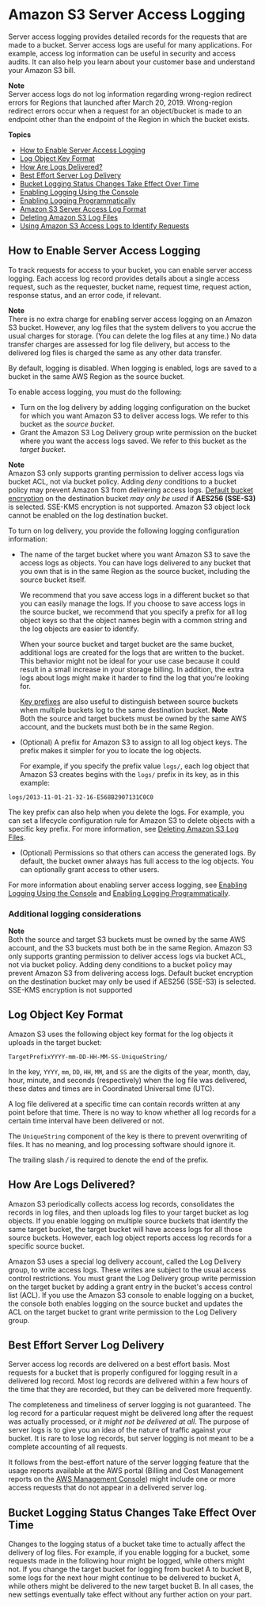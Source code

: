 # Amazon S3 Server Access Logging<a name="ServerLogs"></a>

Server access logging provides detailed records for the requests that are made to a bucket\. Server access logs are useful for many applications\. For example, access log information can be useful in security and access audits\. It can also help you learn about your customer base and understand your Amazon S3 bill\.

**Note**  
Server access logs do not log information regarding wrong\-region redirect errors for Regions that launched after March 20, 2019\. Wrong\-region redirect errors occur when a request for an object/bucket is made to an endpoint other than the endpoint of the Region in which the bucket exists\. 

**Topics**
+ [How to Enable Server Access Logging](#server-access-logging-overview)
+ [Log Object Key Format](#server-log-keyname-format)
+ [How Are Logs Delivered?](#how-logs-delivered)
+ [Best Effort Server Log Delivery](#LogDeliveryBestEffort)
+ [Bucket Logging Status Changes Take Effect Over Time](#BucketLoggingStatusChanges)
+ [Enabling Logging Using the Console](enable-logging-console.md)
+ [Enabling Logging Programmatically](enable-logging-programming.md)
+ [Amazon S3 Server Access Log Format](LogFormat.md)
+ [Deleting Amazon S3 Log Files](deleting-log-files-lifecycle.md)
+ [Using Amazon S3 Access Logs to Identify Requests](using-s3-access-logs-to-identify-requests.md)

## How to Enable Server Access Logging<a name="server-access-logging-overview"></a>

To track requests for access to your bucket, you can enable server access logging\. Each access log record provides details about a single access request, such as the requester, bucket name, request time, request action, response status, and an error code, if relevant\. 

**Note**  
There is no extra charge for enabling server access logging on an Amazon S3 bucket\. However, any log files that the system delivers to you accrue the usual charges for storage\. \(You can delete the log files at any time\.\) No data transfer charges are assessed for log file delivery, but access to the delivered log files is charged the same as any other data transfer\. 

 By default, logging is disabled\. When logging is enabled, logs are saved to a bucket in the same AWS Region as the source bucket\. 

To enable access logging, you must do the following: 
+  Turn on the log delivery by adding logging configuration on the bucket for which you want Amazon S3 to deliver access logs\. We refer to this bucket as the *source bucket*\. 
+  Grant the Amazon S3 Log Delivery group write permission on the bucket where you want the access logs saved\. We refer to this bucket as the *target bucket*\. 

**Note**  
 Amazon S3 only supports granting permission to deliver access logs via bucket ACL, not via bucket policy\.
 Adding *deny* conditions to a bucket policy may prevent Amazon S3 from delivering access logs\.
 [Default bucket encryption](bucket-encryption.html) on the destination bucket *may only be used* if **AES256 \(SSE\-S3\)** is selected\. SSE\-KMS encryption is not supported\. 
Amazon S3 object lock cannot be enabled on the log destination bucket\.

To turn on log delivery, you provide the following logging configuration information:
+ The name of the target bucket where you want Amazon S3 to save the access logs as objects\. You can have logs delivered to any bucket that you own that is in the same Region as the source bucket, including the source bucket itself\. 

  We recommend that you save access logs in a different bucket so that you can easily manage the logs\. If you choose to save access logs in the source bucket, we recommend that you specify a prefix for all log object keys so that the object names begin with a common string and the log objects are easier to identify\. 

  When your source bucket and target bucket are the same bucket, additional logs are created for the logs that are written to the bucket\. This behavior might not be ideal for your use case because it could result in a small increase in your storage billing\. In addition, the extra logs about logs might make it harder to find the log that you're looking for\. 

  [Key prefixes](https://docs.aws.amazon.com/general/latest/gr/glos-chap.html#keyprefix) are also useful to distinguish between source buckets when multiple buckets log to the same destination bucket\.
**Note**  
Both the source and target buckets must be owned by the same AWS account, and the buckets must both be in the same Region\.
+  \(Optional\) A prefix for Amazon S3 to assign to all log object keys\. The prefix makes it simpler for you to locate the log objects\. 

   For example, if you specify the prefix value `logs/`, each log object that Amazon S3 creates begins with the `logs/` prefix in its key, as in this example:

  ```
  logs/2013-11-01-21-32-16-E568B2907131C0C0
  ```

   The key prefix can also help when you delete the logs\. For example, you can set a lifecycle configuration rule for Amazon S3 to delete objects with a specific key prefix\. For more information, see [Deleting Amazon S3 Log Files](deleting-log-files-lifecycle.md)\.
+  \(Optional\) Permissions so that others can access the generated logs\. By default, the bucket owner always has full access to the log objects\. You can optionally grant access to other users\. 

For more information about enabling server access logging, see [Enabling Logging Using the Console](enable-logging-console.md) and [Enabling Logging Programmatically](enable-logging-programming.md)\. 

### Additional logging considerations<a name="additional-logging-considerations"></a>

**Note**  
Both the source and target S3 buckets must be owned by the same AWS account, and the S3 buckets must both be in the same Region\.
Amazon S3 only supports granting permission to deliver access logs via bucket ACL, not via bucket policy\.
Adding deny conditions to a bucket policy may prevent Amazon S3 from delivering access logs\.
Default bucket encryption on the destination bucket may only be used if AES256 \(SSE\-S3\) is selected\. SSE\-KMS encryption is not supported

## Log Object Key Format<a name="server-log-keyname-format"></a>

Amazon S3 uses the following object key format for the log objects it uploads in the target bucket:

```
TargetPrefixYYYY-mm-DD-HH-MM-SS-UniqueString/
```

 In the key, `YYYY`, `mm`, `DD`, `HH`, `MM`, and `SS` are the digits of the year, month, day, hour, minute, and seconds \(respectively\) when the log file was delivered, these dates and times are in Coordinated Universal time \(UTC\)\. 

A log file delivered at a specific time can contain records written at any point before that time\. There is no way to know whether all log records for a certain time interval have been delivered or not\. 

 The `UniqueString` component of the key is there to prevent overwriting of files\. It has no meaning, and log processing software should ignore it\. 

The trailing slash */* is required to denote the end of the prefix\.

## How Are Logs Delivered?<a name="how-logs-delivered"></a>

Amazon S3 periodically collects access log records, consolidates the records in log files, and then uploads log files to your target bucket as log objects\. If you enable logging on multiple source buckets that identify the same target bucket, the target bucket will have access logs for all those source buckets\. However, each log object reports access log records for a specific source bucket\. 

Amazon S3 uses a special log delivery account, called the Log Delivery group, to write access logs\. These writes are subject to the usual access control restrictions\. You must grant the Log Delivery group write permission on the target bucket by adding a grant entry in the bucket's access control list \(ACL\)\. If you use the Amazon S3 console to enable logging on a bucket, the console both enables logging on the source bucket and updates the ACL on the target bucket to grant write permission to the Log Delivery group\.

## Best Effort Server Log Delivery<a name="LogDeliveryBestEffort"></a>

Server access log records are delivered on a best effort basis\. Most requests for a bucket that is properly configured for logging result in a delivered log record\. Most log records are delivered within a few hours of the time that they are recorded, but they can be delivered more frequently\. 

The completeness and timeliness of server logging is not guaranteed\. The log record for a particular request might be delivered long after the request was actually processed, or *it might not be delivered at all*\. The purpose of server logs is to give you an idea of the nature of traffic against your bucket\. It is rare to lose log records, but server logging is not meant to be a complete accounting of all requests\. 

It follows from the best\-effort nature of the server logging feature that the usage reports available at the AWS portal \(Billing and Cost Management reports on the [AWS Management Console](https://console.aws.amazon.com/)\) might include one or more access requests that do not appear in a delivered server log\. 

## Bucket Logging Status Changes Take Effect Over Time<a name="BucketLoggingStatusChanges"></a>

 Changes to the logging status of a bucket take time to actually affect the delivery of log files\. For example, if you enable logging for a bucket, some requests made in the following hour might be logged, while others might not\. If you change the target bucket for logging from bucket A to bucket B, some logs for the next hour might continue to be delivered to bucket A, while others might be delivered to the new target bucket B\. In all cases, the new settings eventually take effect without any further action on your part\. 